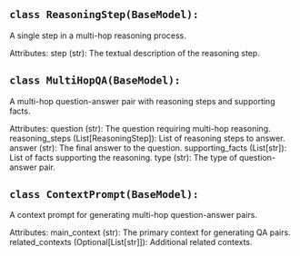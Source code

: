 <a id="camel.datagen.source2synth.models"></a>

<a id="camel.datagen.source2synth.models.ReasoningStep"></a>

## `class ReasoningStep(BaseModel):`

A single step in a multi-hop reasoning process.

Attributes:
step (str): The textual description of the reasoning step.

<a id="camel.datagen.source2synth.models.MultiHopQA"></a>

## `class MultiHopQA(BaseModel):`

A multi-hop question-answer pair with reasoning steps and supporting
facts.

Attributes:
question (str): The question requiring multi-hop reasoning.
reasoning_steps (List[ReasoningStep]): List of reasoning steps to
answer.
answer (str): The final answer to the question.
supporting_facts (List[str]): List of facts supporting the reasoning.
type (str): The type of question-answer pair.

<a id="camel.datagen.source2synth.models.ContextPrompt"></a>

## `class ContextPrompt(BaseModel):`

A context prompt for generating multi-hop question-answer pairs.

Attributes:
main_context (str): The primary context for generating QA pairs.
related_contexts (Optional[List[str]]): Additional related contexts.
